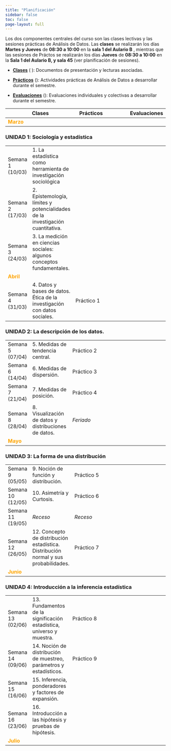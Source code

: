 ```yaml
---
title: "Planificación"
sidebar: false
toc: false
page-layout: full
---
```


Los dos componentes centrales del curso son las clases lectivas y las sesiones prácticas de Análisis de Datos. Las **clases** se realizarán los días **Martes y Jueves** de **08:30 a 10:00** en la **sala 1 del Aulario B** , mientras que las sesiones de Práctos se realizarán los días **Jueves** de **08:30 a 10:00** en la **Sala 1 del Aulario B, y sala 45** (ver planificación de sesiones).

-   [**Clases**]() (<i class="fas fa-chalkboard-teacher"></i> ): Documentos de presentación y lecturas asociadas.

-   [**Prácticos**]() (<i class="fas fa-user-edit"></i>): Actividades prácticas de Análisis de Datos a desarrollar durante el semestre.

-   [**Evaluaciones**]() (<i class="fas fa-book-reader"></i>): Evaluaciones individuales y colectivas a desarrollar durante el semestre.


| |<i class="fas fa-chalkboard-teacher"></i>  Clases  |  <i class="fas fa-user-edit"></i>   Prácticos | <i class="fas fa-book-reader"></i> Evaluaciones
-----|------------|----------------------------------|-----------
<font color="orange"> **Marzo** </font> |   |   |
### UNIDAD 1: Sociología y estadística
|||
-----|------------|-------------------|-----------
Semana 1 (10/03) | 1. La estadística como herramienta de investigación sociológica |  | 
Semana 2 (17/03) | 2. Epistemología, límites y potencialidades de la investigación cuantitativa. | | 
Semana 3 (24/03) | 3. La medición en ciencias sociales: algunos conceptos fundamentales.| | 
<font color="orange"> **Abril** </font> |   |   |
Semana 4 (31/03) | 4. Datos y bases de datos. Ética de la investigación con datos sociales. | Práctico 1 | 
                                                              
### UNIDAD 2: La descripción de los datos.
|||
-----|------------|-------------------|-----------
Semana 5 (07/04) | 5. Medidas de tendencia central.  | Práctico 2 |
Semana 6 (14/04) | 6. Medidas de dispersión. | Práctico 3 |
Semana 7 (21/04) | 7. Medidas de posición. | Práctico 4 |
Semana 8 (28/04) | 8. Visualización de datos y distribuciones de datos. | *Feriado* |
<font color="orange"> **Mayo** </font> |   |   |
### UNIDAD 3: La forma de una distribución
|||
-----|------------|-------------------|-----------
Semana 9 (05/05) | 9. Noción de función y distribución. | Práctico 5 |
Semana 10 (12/05) | 10. Asimetría y Curtosis. | Práctico 6 |
Semana 11 (19/05) | *Receso* | *Receso* |
Semana 12 (26/05) | 12. Concepto de distribución estadística. Distribución normal y sus probabilidades. | Práctico 7|
<font color="orange"> **Junio** </font> |   |   |
### UNIDAD 4: Introducción a la inferencia estadística
|||
-----|------------|-------------------|-----------
Semana 13 (02/06) | 13. Fundamentos de la significación estadística, universo y muestra. | Práctico 8 | 
Semana 14 (09/06) | 14. Noción de distribución de muestreo, parámetros y estadísticos. | Práctico 9 |
Semana 15 (16/06) | 15. Inferencia, ponderadores y factores de expansión. | |
Semana 16 (23/06) | 16. Introducción a las hipótesis y pruebas de hipótesis. | |
<font color="orange"> **Julio** </font> |   |   |
